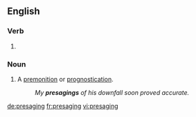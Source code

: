 ==English==

===Verb===
{{head|en|present participle}}

# {{present participle of|presage|lang=en}}

===Noun===
{{en-noun}}

# A [[premonition]] or [[prognostication]].
#: ''My '''presagings''' of his downfall soon proved accurate.''

[[de:presaging]]
[[fr:presaging]]
[[vi:presaging]]